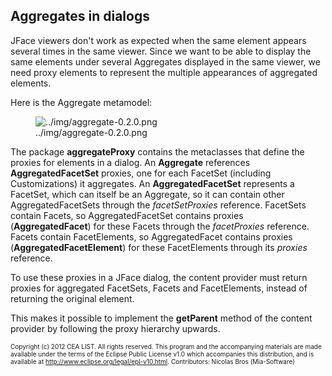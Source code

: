 == Aggregates in dialogs ==
JFace viewers don't work as expected when the same element appears several times in the same viewer.
Since we want to be able to display the same elements under several Aggregates displayed in the same viewer, we need proxy elements to represent the multiple appearances of aggregated elements.

Here is the Aggregate metamodel:

[[Image:../img/aggregate-0.2.0.png]]

The package '''aggregateProxy''' contains the metaclasses that define the proxies for elements in a dialog. 
An '''Aggregate''' references '''AggregatedFacetSet''' proxies, one for each FacetSet (including Customizations) it aggregates.
An '''AggregatedFacetSet''' represents a FacetSet, which can itself be an Aggregate, so it can contain other AggregatedFacetSets through the ''facetSetProxies'' reference.
FacetSets contain Facets, so AggregatedFacetSet contains proxies ('''AggregatedFacet''') for these Facets through the ''facetProxies'' reference.
Facets contain FacetElements, so AggregatedFacet contains proxies ('''AggregatedFacetElement''') for these FacetElements through its ''proxies'' reference.

To use these proxies in a JFace dialog, the content provider must return proxies for aggregated FacetSets, Facets and FacetElements, instead of returning the original element.

This makes it possible to implement the '''getParent''' method of the content provider by following the proxy hierarchy upwards.

<font size="-2">
Copyright (c) 2012 CEA LIST.
All rights reserved. This program and the accompanying materials
are made available under the terms of the Eclipse Public License v1.0
which accompanies this distribution, and is available at
http://www.eclipse.org/legal/epl-v10.html.
Contributors: Nicolas Bros (Mia-Software)
</font>